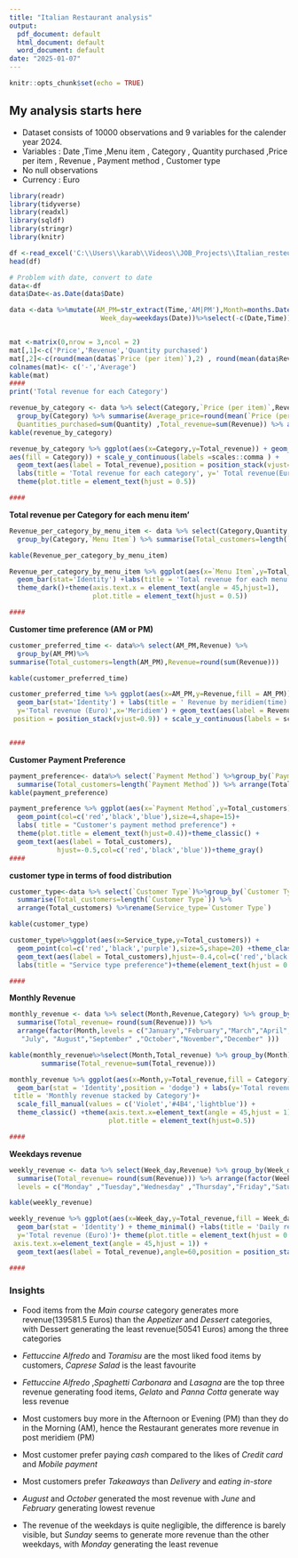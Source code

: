 ---
title: "Italian Restaurant analysis"
output:
  pdf_document: default
  html_document: default
  word_document: default
date: "2025-01-07"
---

```{r setup, include=FALSE}
knitr::opts_chunk$set(echo = TRUE)
```


## My analysis starts here

* Dataset consists of 10000 observations and 9 variables for the calender year 2024.  
* Variables : Date ,Time ,Menu item , Category , Quantity purchased ,Price per item , Revenue , Payment method , Customer type
* No null observations
* Currency : Euro

```{r cars, message=FALSE, warning=FALSE,echo=T}

library(readr)
library(tidyverse)
library(readxl)
library(sqldf)
library(stringr)
library(knitr)

df <-read_excel('C:\\Users\\karab\\Videos\\JOB_Projects\\Italian_resteurant_dataset.xlsx')
head(df)

```


```{r aee, message=FALSE, warning=FALSE, echo=T}
# Problem with date, convert to date
data<-df
data$Date<-as.Date(data$Date)

data <-data %>%mutate(AM_PM=str_extract(Time,'AM|PM'),Month=months.Date(Date),
                       Week_day=weekdays(Date))%>%select(-c(Date,Time))


mat <-matrix(0,nrow = 3,ncol = 2)
mat[,1]<-c('Price','Revenue','Quantity purchased')
mat[,2]<-c(round(mean(data$`Price (per item)`),2) , round(mean(data$Revenue),2) , round(mean(data$Quantity)))
colnames(mat)<- c('-','Average')
kable(mat)
####
print('Total revenue for each Category')

revenue_by_category <- data %>% select(Category,`Price (per item)`,Revenue,Quantity) %>%
  group_by(Category) %>% summarise(Average_price=round(mean(`Price (per item)`),2) , Total_customers= length(Category),
  Quantities_purchased=sum(Quantity) ,Total_revenue=sum(Revenue)) %>% arrange(desc(Total_revenue))
kable(revenue_by_category)

revenue_by_category %>% ggplot(aes(x=Category,y=Total_revenue)) + geom_bar(stat='Identity',
aes(fill = Category)) + scale_y_continuous(labels =scales::comma ) + 
  geom_text(aes(label = Total_revenue),position = position_stack(vjust=0.9)) + 
  labs(title = 'Total revenue for each category', y=' Total revenue(Euro)') + 
  theme(plot.title = element_text(hjust = 0.5))    

####
```


**Total revenue per Category for each menu item'**

```{r a, message=FALSE, warning=FALSE,echo=T}

Revenue_per_category_by_menu_item <- data %>% select(Category,Quantity,`Menu Item`,Revenue)%>%
  group_by(Category,`Menu Item`) %>% summarise(Total_customers=length(`Menu Item`),                    Total_quantity=sum(Quantity),Total_Revenue=round(sum(Revenue)))

kable(Revenue_per_category_by_menu_item)

Revenue_per_category_by_menu_item %>% ggplot(aes(x=`Menu Item`,y=Total_Revenue,fill = `Menu Item`)) +
  geom_bar(stat='Identity') +labs(title = 'Total revenue for each menu item',y= 'Total revenue (Euro)') + geom_text(aes(label=Total_Revenue),angle=50,position = position_stack(vjust=0.5)) +
  theme_dark()+theme(axis.text.x = element_text(angle = 45,hjust=1),
                     plot.title = element_text(hjust = 0.5))

####
```


**Customer time preference (AM or PM)**
```{r b,echo=T, message=FALSE, warning=FALSE}
customer_preferred_time <- data%>% select(AM_PM,Revenue) %>%
  group_by(AM_PM)%>%
summarise(Total_customers=length(AM_PM),Revenue=round(sum(Revenue)))

kable(customer_preferred_time)

customer_preferred_time %>% ggplot(aes(x=AM_PM,y=Revenue,fill = AM_PM)) +
  geom_bar(stat='Identity') + labs(title = ' Revenue by meridiem(time) preferrence ', 
  y='Total revenue (Euro)',x='Meridiem') + geom_text(aes(label = Revenue),
 position = position_stack(vjust=0.9)) + scale_y_continuous(labels = scales::comma) +theme_minimal()


#### 
```


**Customer Payment Preference**
```{r c,echo=T, message=FALSE, warning=FALSE}
payment_preference<- data%>% select(`Payment Method`) %>%group_by(`Payment Method`) %>%
  summarise(Total_customers=length(`Payment Method`)) %>% arrange(Total_customers)
kable(payment_preference)

payment_preference %>% ggplot(aes(x=`Payment Method`,y=Total_customers))+
  geom_point(col=c('red','black','blue'),size=4,shape=15)+
  labs( title = "Customer's payment method preference") +
  theme(plot.title = element_text(hjust=0.4))+theme_classic() +
  geom_text(aes(label = Total_customers),
            hjust=-0.5,col=c('red','black','blue'))+theme_gray()
####
```


**customer type in terms of food distribution**
```{r d,echo=T, message=FALSE, warning=FALSE}
customer_type<-data %>% select(`Customer Type`)%>%group_by(`Customer Type`) %>%
  summarise(Total_customers=length(`Customer Type`)) %>% 
  arrange(Total_customers) %>%rename(Service_type=`Customer Type`)

kable(customer_type)

customer_type%>%ggplot(aes(x=Service_type,y=Total_customers)) +
  geom_point(col=c('red','black','purple'),size=5,shape=20) +theme_classic() + 
  geom_text(aes(label = Total_customers),hjust=-0.4,col=c('red','black','purple'))+
  labs(title = "Service type preference")+theme(element_text(hjust = 0.5))

#### 
```


**Monthly Revenue**
```{r e,echo=T, message=FALSE, warning=FALSE}
monthly_revenue <- data %>% select(Month,Revenue,Category) %>% group_by(Month,Category)%>%
  summarise(Total_revenue= round(sum(Revenue))) %>% 
  arrange(factor(Month,levels = c("January","February","March","April", "May" ,"June",
   "July", "August","September" ,"October","November","December" )))

kable(monthly_revenue%>%select(Month,Total_revenue) %>% group_by(Month) %>%
        summarise(Total_revenue=sum(Total_revenue)))

monthly_revenue %>% ggplot(aes(x=Month,y=Total_revenue,fill = Category))+
  geom_bar(stat = 'Identity',position = 'dodge') + labs(y='Total revenue (Euro)',
 title = 'Monthly revenue stacked by Category')+ 
  scale_fill_manual(values = c('Violet','#4B4','lightblue')) +
  theme_classic() +theme(axis.text.x=element_text(angle = 45,hjust = 1),
                         plot.title = element_text(hjust=0.5)) 

####
```


**Weekdays revenue**
```{r f,echo=T, message=FALSE, warning=FALSE}
weekly_revenue <- data %>% select(Week_day,Revenue) %>% group_by(Week_day) %>%
  summarise(Total_revenue= round(sum(Revenue))) %>% arrange(factor(Week_day,
  levels = c("Monday" ,"Tuesday","Wednesday" ,"Thursday","Friday","Saturday","Sunday" )))

kable(weekly_revenue)

weekly_revenue %>% ggplot(aes(x=Week_day,y=Total_revenue,fill = Week_day))+ 
  geom_bar(stat = 'Identity') + theme_minimal() +labs(title = 'Daily revenue trend',
  y='Total revenue (Euro)')+ theme(plot.title = element_text(hjust = 0.5),
 axis.text.x=element_text(angle = 45,hjust = 1)) +
  geom_text(aes(label = Total_revenue),angle=60,position = position_stack(vjust=0.7))

####

```




### Insights

 
 * Food items from the *Main course* category generates more revenue(139581.5 Euros) than the *Appetizer* and *Dessert* categories, with Dessert generating the least revenue(50541 Euros) among the three categories
 
 
 * *Fettuccine Alfredo* and *Toramisu* are the most liked food items by customers, *Caprese Salad* is the least favourite
 
 
 * *Fettuccine Alfredo* ,*Spaghetti Carbonara* and *Lasagna* are the top three revenue generating food items, *Gelato* and *Panna Cotta* generate way less revenue
 
 
 * Most customers buy more in the Afternoon or Evening (PM) than they do in the Morning (AM), hence the Restaurant generates more revenue in post meridiem (PM)
 
 * Most customer prefer paying *cash* compared to the likes of *Credit card* and *Mobile payment*
 
 * Most customers prefer *Takeaways* than *Delivery* and *eating in-store*
 
 * *August* and *October* generated the most revenue with *June* and *February* generating lowest revenue
 
 * The revenue of the weekdays is quite negligible, the difference is barely visible, but *Sunday* seems to generate more revenue than the other weekdays, with *Monday*
 generating the least  revenue
 

```{r pressure, echo=FALSE}
```







